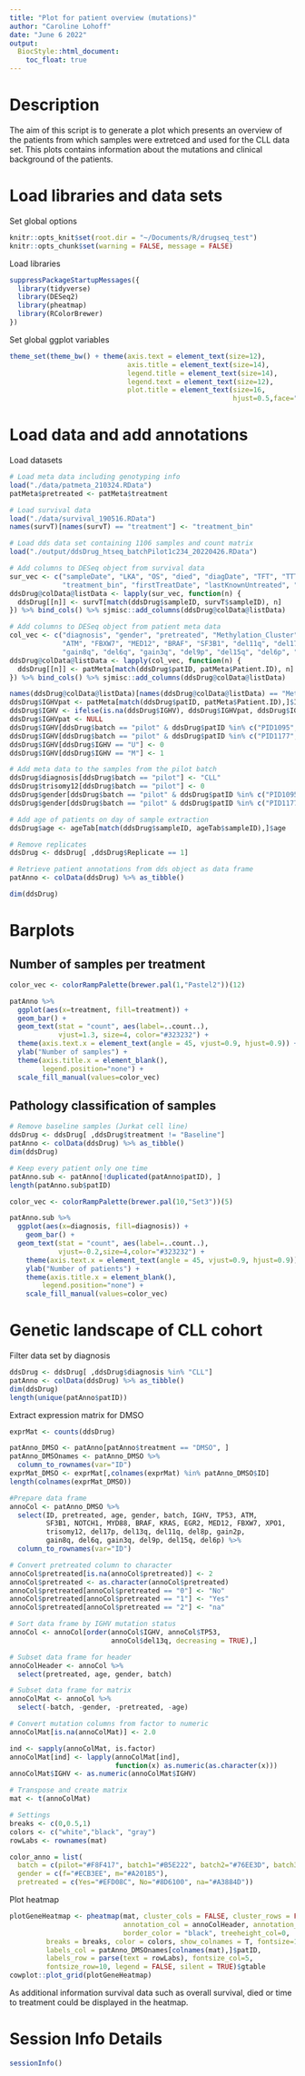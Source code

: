 ```yaml
---
title: "Plot for patient overview (mutations)"
author: "Caroline Lohoff"
date: "June 6 2022"
output:
  BiocStyle::html_document:
    toc_float: true
---
```


# Description
The aim of this script is to generate a plot which presents an overview of the patients from which samples were extretced and used for the CLL data set.
This plots contains information about the mutations and clinical background of the patients.

# Load libraries and data sets

Set global options
```r
knitr::opts_knit$set(root.dir = "~/Documents/R/drugseq_test")
knitr::opts_chunk$set(warning = FALSE, message = FALSE)
```

Load libraries
```r
suppressPackageStartupMessages({
  library(tidyverse)
  library(DESeq2)
  library(pheatmap)
  library(RColorBrewer)
})
```

Set global ggplot variables
```r
theme_set(theme_bw() + theme(axis.text = element_text(size=12), 
                             axis.title = element_text(size=14),
                             legend.title = element_text(size=14),
                             legend.text = element_text(size=12),
                             plot.title = element_text(size=16,
                                                       hjust=0.5,face="bold")))
```


# Load data and add annotations

Load datasets
```r
# Load meta data including genotyping info
load("./data/patmeta_210324.RData")
patMeta$pretreated <- patMeta$treatment

# Load survival data
load("./data/survival_190516.RData")
names(survT)[names(survT) == "treatment"] <- "treatment_bin"

# Load dds data set containing 1106 samples and count matrix
load("./output/ddsDrug_htseq_batchPilot1c234_20220426.RData")

# Add columns to DESeq object from survival data
sur_vec <- c("sampleDate", "LKA", "OS", "died", "diagDate", "TFT", "TTT",
             "treatment_bin", "firstTreatDate", "lastKnownUntreated", "treatedAfter")
ddsDrug@colData@listData <- lapply(sur_vec, function(n) {
  ddsDrug[[n]] <- survT[match(ddsDrug$sampleID, survT$sampleID), n]
}) %>% bind_cols() %>% sjmisc::add_columns(ddsDrug@colData@listData)

# Add columns to DESeq object from patient meta data
col_vec <- c("diagnosis", "gender", "pretreated", "Methylation_Cluster", "trisomy12", "NOTCH1", "TP53",
             "ATM", "FBXW7", "MED12", "BRAF", "SF3B1", "del11q", "del17p", "del13q", "del8p", "gain2p",
             "gain8q", "del6q", "gain3q", "del9p", "del15q", "del6p", "MYD88", "KRAS", "EGR2", "XPO1")
ddsDrug@colData@listData <- lapply(col_vec, function(n) {
  ddsDrug[[n]] <- patMeta[match(ddsDrug$patID, patMeta$Patient.ID), n]
}) %>% bind_cols() %>% sjmisc::add_columns(ddsDrug@colData@listData)

names(ddsDrug@colData@listData)[names(ddsDrug@colData@listData) == "Methylation_Cluster"] <- "Methylation"
ddsDrug$IGHVpat <- patMeta[match(ddsDrug$patID, patMeta$Patient.ID),]$IGHV.status
ddsDrug$IGHV <- ifelse(is.na(ddsDrug$IGHV), ddsDrug$IGHVpat, ddsDrug$IGHV)
ddsDrug$IGHVpat <- NULL
ddsDrug$IGHV[ddsDrug$batch == "pilot" & ddsDrug$patID %in% c("PID1095", "PID1222")] <- "U"
ddsDrug$IGHV[ddsDrug$batch == "pilot" & ddsDrug$patID %in% c("PID1177", "PID1210")] <- "M"
ddsDrug$IGHV[ddsDrug$IGHV == "U"] <- 0
ddsDrug$IGHV[ddsDrug$IGHV == "M"] <- 1

# Add meta data to the samples from the pilot batch
ddsDrug$diagnosis[ddsDrug$batch == "pilot"] <- "CLL" 
ddsDrug$trisomy12[ddsDrug$batch == "pilot"] <- 0
ddsDrug$gender[ddsDrug$batch == "pilot" & ddsDrug$patID %in% c("PID1095", "PID1222")] <- "f"
ddsDrug$gender[ddsDrug$batch == "pilot" & ddsDrug$patID %in% c("PID1177", "PID1210")] <- "m"

# Add age of patients on day of sample extraction
ddsDrug$age <- ageTab[match(ddsDrug$sampleID, ageTab$sampleID),]$age

# Remove replicates
ddsDrug <- ddsDrug[ ,ddsDrug$Replicate == 1]

# Retrieve patient annotations from dds object as data frame
patAnno <- colData(ddsDrug) %>% as_tibble()

dim(ddsDrug)
```

# Barplots 

## Number of samples per treatment

```r
color_vec <- colorRampPalette(brewer.pal(1,"Pastel2"))(12)

patAnno %>%
  ggplot(aes(x=treatment, fill=treatment)) +
  geom_bar() +
  geom_text(stat = "count", aes(label=..count..),
            vjust=1.3, size=4, color="#323232") +
  theme(axis.text.x = element_text(angle = 45, vjust=0.9, hjust=0.9)) +
  ylab("Number of samples") +
  theme(axis.title.x = element_blank(),
        legend.position="none") +
  scale_fill_manual(values=color_vec)
```

## Pathology classification of samples

```r
# Remove baseline samples (Jurkat cell line)
ddsDrug <- ddsDrug[ ,ddsDrug$treatment != "Baseline"]
patAnno <- colData(ddsDrug) %>% as_tibble()
dim(ddsDrug)

# Keep every patient only one time
patAnno.sub <- patAnno[!duplicated(patAnno$patID), ]
length(patAnno.sub$patID)

color_vec <- colorRampPalette(brewer.pal(10,"Set3"))(5)

patAnno.sub %>%
  ggplot(aes(x=diagnosis, fill=diagnosis)) +
    geom_bar() +
  geom_text(stat = "count", aes(label=..count..),
            vjust=-0.2,size=4,color="#323232") +
    theme(axis.text.x = element_text(angle = 45, vjust=0.9, hjust=0.9)) +
    ylab("Number of patients") +
    theme(axis.title.x = element_blank(),
        legend.position="none") +
    scale_fill_manual(values=color_vec)
```


# Genetic landscape of CLL cohort

Filter data set by diagnosis
```r
ddsDrug <- ddsDrug[ ,ddsDrug$diagnosis %in% "CLL"]
patAnno <- colData(ddsDrug) %>% as_tibble()
dim(ddsDrug)
length(unique(patAnno$patID))
```

Extract expression matrix for DMSO
```r
exprMat <- counts(ddsDrug)

patAnno_DMSO <- patAnno[patAnno$treatment == "DMSO", ]
patAnno_DMSOnames <- patAnno_DMSO %>%
  column_to_rownames(var="ID")
exprMat_DMSO <- exprMat[,colnames(exprMat) %in% patAnno_DMSO$ID]
length(colnames(exprMat_DMSO))
```

```r
#Prepare data frame
annoCol <- patAnno_DMSO %>%
  select(ID, pretreated, age, gender, batch, IGHV, TP53, ATM,
         SF3B1, NOTCH1, MYD88, BRAF, KRAS, EGR2, MED12, FBXW7, XPO1,
         trisomy12, del17p, del13q, del11q, del8p, gain2p,
         gain8q, del6q, gain3q, del9p, del15q, del6p) %>%
  column_to_rownames(var="ID")

# Convert pretreated column to character
annoCol$pretreated[is.na(annoCol$pretreated)] <- 2
annoCol$pretreated <- as.character(annoCol$pretreated)
annoCol$pretreated[annoCol$pretreated == "0"] <- "No" 
annoCol$pretreated[annoCol$pretreated == "1"] <- "Yes" 
annoCol$pretreated[annoCol$pretreated == "2"] <- "na"

# Sort data frame by IGHV mutation status
annoCol <- annoCol[order(annoCol$IGHV, annoCol$TP53,
                         annoCol$del13q, decreasing = TRUE),]

# Subset data frame for header
annoColHeader <- annoCol %>%
  select(pretreated, age, gender, batch)

# Subset data frame for matrix
annoColMat <- annoCol %>%
  select(-batch, -gender, -pretreated, -age)

# Convert mutation columns from factor to numeric
annoColMat[is.na(annoColMat)] <- 2.0

ind <- sapply(annoColMat, is.factor)
annoColMat[ind] <- lapply(annoColMat[ind],
                          function(x) as.numeric(as.character(x)))
annoColMat$IGHV <- as.numeric(annoColMat$IGHV)

# Transpose and create matrix
mat <- t(annoColMat)

# Settings
breaks <- c(0,0.5,1)
colors <- c("white","black", "gray")
rowLabs <- rownames(mat)
```

```r
color_anno = list(
  batch = c(pilot="#F8F417", batch1="#B5E222", batch2="#76EE3D", batch3="#07D256", batch4="#0A9C43"),
  gender = c(f="#ECB3EE", m="#A201B5"),
  pretreated = c(Yes="#EFD08C", No="#8D6100", na="#A3884D"))
```

Plot heatmap
```r
plotGeneHeatmap <- pheatmap(mat, cluster_cols = FALSE, cluster_rows = FALSE, 
                            annotation_col = annoColHeader, annotation_colors=color_anno,
                            border_color = "black", treeheight_col=0,
         breaks = breaks, color = colors, show_colnames = T, fontsize=13,
         labels_col = patAnno_DMSOnames[colnames(mat),]$patID,
         labels_row = parse(text = rowLabs), fontsize_col=5,
         fontsize_row=10, legend = FALSE, silent = TRUE)$gtable
cowplot::plot_grid(plotGeneHeatmap)
```

As additional information survival data such as overall survival, died or time to treatment could be displayed in the heatmap.

# Session Info Details
```r
sessionInfo()
```
